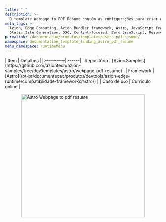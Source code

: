 ```yaml
---
title: " "
description: >-
  O template Webpage to PDF Resume contém as configurações para criar um currículo para web, impressão ou PDF usando o projeto Webpage to PDF Resume. Após o deploy, você pode atualizá-lo com suas informações e criar seu portfólio.
meta_tags: >-
  Azion, Edge Computing, Azion Bundler framework, Astro, JavaScript frameworks,
  Static Site Generation, SSG, Content-focused, Zero JavaScript, Resume
permalink: /documentacao/produtos/templates/astro-pdf-resume/
namespace: documentation_template_landing_astro_pdf_resume
menu_namespace: runtimeMenu
---
```



<div class="[&_.flex.flex-col]:!gap-4 [&_.flex.flex-col]:md:!gap-8 [&_.flex.flex-col]:2xl:!gap-16">
  <HeroHome
    title="Astro Webpage para currículo  PDF"
    description="O template Webpage to PDF Resume contém as configurações para criar um currículo para web, impressão ou PDF usando o projeto Webpage to PDF Resume. Após o deploy, você pode atualizá-lo com suas informações e criar seu portfólio."
    logos={[]}
    buttons={[
      { label: "Deploy template", link: "https://console.azion.com/create/azion-community/webpage-to-pdf-resume", outlined: false, icon: "ai ai-azion", iconPos: "left" },
      { label: "Ver demo", link: "https://df4tjw645p.map.azionedge.net/", severity: "secondary" }
    ]}
  />
</div>

<div style="display: flex; gap: 1rem; align-items: center; flex-direction: row; flex-wrap: wrap;">
  <div style="flex: 1; min-width: 300px;">
    | Item | Detalhes |
    |:----------|:------|
    | Repositório | [Azion Samples](https://github.com/aziontech/azion-samples/tree/dev/templates/astro/webpage-pdf-resume) |
    | Framework | [Astro](/pt-br/documentacao/produtos/devtools/azion-edge-runtime/compatibilidade-frameworks/astro/) |
    | Caso de uso | Currículo online |
  </div>
  <div style="display: flex; justify-content: center; align-items: center; flex: 1; min-width: 300px;">
    <img src="/assets/docs/images/uploads/template-showcase/astro/asto-pdf-resume.png" width="400" alt="Astro Webpage to pdf resume" style="max-width: 100%; height: auto;" />
  </div>
</div>
